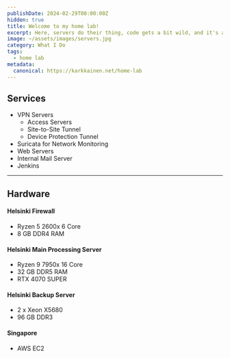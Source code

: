 ```yaml
---
publishDate: 2024-02-29T00:00:00Z
hidden: true
title: Welcome to my home lab!
excerpt: Here, servers do their thing, code gets a bit wild, and it's a mix of organized chaos.
image: ~/assets/images/servers.jpg
category: What I Do
tags:
  - home lab
metadata:
  canonical: https://karkkainen.net/home-lab
---
```

## Services
- VPN Servers
  - Access Servers
  - Site-to-Site Tunnel 
  - Device Protection Tunnel
- Suricata for Network Monitoring
- Web Servers
- Internal Mail Server
- Jenkins 
---
## Hardware
#### Helsinki Firewall
- Ryzen 5 2600x 6 Core
- 8 GB DDR4 RAM
#### Helsinki Main Processing Server
- Ryzen 9 7950x 16 Core
- 32 GB DDR5 RAM
- RTX 4070 SUPER
#### Helsinki Backup Server
- 2 x Xeon X5680
- 96 GB DDR3
#### Singapore
- AWS EC2